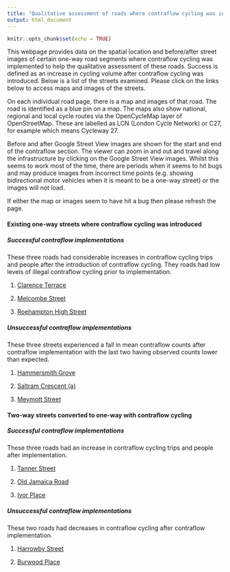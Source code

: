 ```yaml
---
title: "Qualitative assessment of roads where contraflow cycling was introduced"
output: html_document
---
```


```r
knitr::opts_chunk$set(echo = TRUE)
```

This webpage provides data on the spatial location and before/after street images of certain one-way road segments where contraflow cycling was implemented to help the qualitative assessment of these roads. Success is defined as an increase in cycling volume after contraflow cycling was introduced. Below is a list of the streets examined. Please click on the links below to access maps and images of the streets.  

On each individual road page, there is a map and images of that road. The road is identified as a blue pin on a map. The maps also show national, regional and local cycle routes via the OpenCycleMap layer of OpenStreetMap. These are labelled as LCN (London Cycle Network) or C27, for example which means Cycleway 27.  

Before and after Google Street View images are shown for the start and end of the contraflow section. The viewer can zoom in and out and travel along the infrastructure by clicking on the Google Street View images. Whilst this seems to work most of the time, there are periods when it seems to hit bugs and may produce images from incorrect time points (e.g. showing bidirectional motor vehicles when it is meant to be a one-way street) or the images will not load. 

If either the map or images seem to have hit a bug then please refresh the page.



#### **Existing one-way streets where contraflow cycling was introduced**

##### *Successful contraflow implementations*\
These three roads had considerable increases in contraflow cycling trips and people after the introduction of contraflow cycling. They roads had low levels of illegal contraflow cycling prior to implementation.

1.  [Clarence Terrace](clarence_terrace.html)\

2.  [Melcombe Street](melcombe_street.html)\

3.  [Roehampton High Street](Roehampton.html)

##### *Unsuccessful contraflow implementations*\
These three streets experienced a fall in mean contraflow counts after contraflow implementation with the last two having observed counts lower than expected. 

1.  [Hammersmith Grove](hammersmith_grove.html)\

2.  [Saltram Crescent (a)](saltram_cres_a.html)\

3.  [Meymott Street](meymott_street.html)

#### **Two-way streets converted to one-way with contraflow cycling**

##### *Successful contraflow implementations*  

These three roads had an increase in contraflow cycling trips and people after implementation.

1.  [Tanner Street](tanner_street.html)\

2.  [Old Jamaica Road](old_jamaica_road.html)\

3.  [Ivor Place](ivor_place.html)

##### *Unsuccessful contraflow implementations*  

These two roads had decreases in contraflow cycling after contraflow implementation.  

1.  [Harrowby Street](harrowby_street.html)  

2.  [Burwood Place](burwood_place.html)
